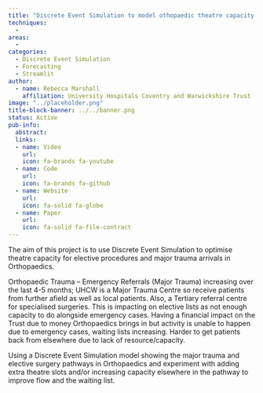 ```yaml
---
title: "Discrete Event Simulation to model othopaedic theatre capacity optimisation"
techniques:
  -
areas:
  -
categories:
  - Discrete Event Simulation
  - Forecasting
  - Streamlit
author:
  - name: Rebecca Marshall
    affiliation: University Hospitals Coventry and Warwickshire Trust
image: "../placeholder.png"
title-block-banner: ../../banner.png
status: Active
pub-info:
  abstract:
  links:
  - name: Video
    url:
    icon: fa-brands fa-youtube
  - name: Code
    url:
    icon: fa-brands fa-github
  - name: Website
    url:
    icon: fa-solid fa-globe
  - name: Paper
    url:
    icon: fa-solid fa-file-contract
---
```


The aim of this project is to use Discrete Event Simulation to optimise theatre capacity for elective procedures and major trauma arrivals in Orthopaedics.

Orthopaedic Trauma – Emergency Referrals (Major Trauma) increasing over the last 4-5 months; UHCW is a Major Trauma Centre so receive patients from further afield as well as local patients. Also, a Tertiary referral centre for specialised surgeries. This is impacting on elective lists as not enough capacity to do alongside emergency cases.
Having a financial impact on the Trust due to money Orthopaedics brings in but activity is unable to happen due to emergency cases, waiting lists increasing. Harder to get patients back from elsewhere due to lack of resource/capacity.

Using a Discrete Event Simulation model showing the major trauma and elective surgery pathways in Orthopaedics and experiment with adding extra theatre slots and/or increasing capacity elsewhere in the pathway to improve flow and the waiting list.
